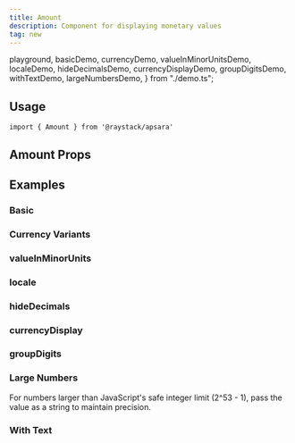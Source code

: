 ```yaml
---
title: Amount
description: Component for displaying monetary values
tag: new
---
```


  playground,
  basicDemo,
  currencyDemo,
  valueInMinorUnitsDemo,
  localeDemo,
  hideDecimalsDemo,
  currencyDisplayDemo,
  groupDigitsDemo,
  withTextDemo,
  largeNumbersDemo,
} from "./demo.ts";

<Demo data={playground} />

## Usage

```tsx
import { Amount } from '@raystack/apsara'
```

## Amount Props

<auto-type-table path="./props.ts" name="AmountProps" />

## Examples

### Basic

<Demo data={basicDemo} />

### Currency Variants

<Demo data={currencyDemo} />

### valueInMinorUnits

<Demo data={valueInMinorUnitsDemo} />

### locale

<Demo data={localeDemo} />

### hideDecimals

<Demo data={hideDecimalsDemo} />

### currencyDisplay

<Demo data={currencyDisplayDemo} />

### groupDigits

<Demo data={groupDigitsDemo} />

### Large Numbers

For numbers larger than JavaScript's safe integer limit (2^53 - 1), pass the value as a string to maintain precision.

<Demo data={largeNumbersDemo} />

### With Text

<Demo data={withTextDemo} />
